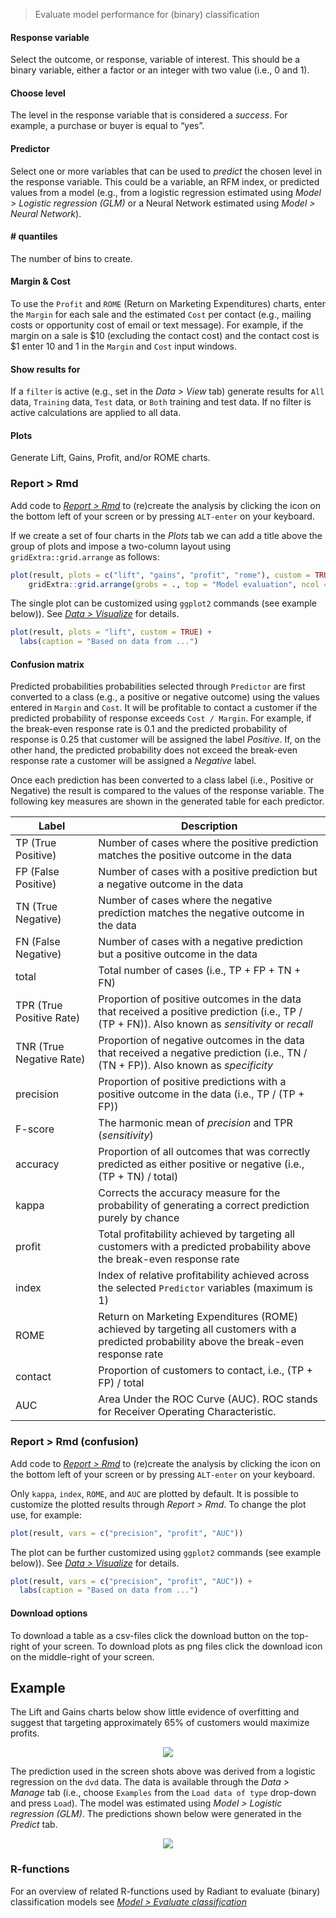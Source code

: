 > Evaluate model performance for (binary) classification

#### Response variable

Select the outcome, or response, variable of interest. This should be a binary variable, either a factor or an integer with two value (i.e., 0 and 1).

#### Choose level

The level in the response variable that is considered a _success_. For example, a purchase or buyer is equal to "yes".

#### Predictor

Select one or more variables that can be used to _predict_ the chosen level in the response variable. This could be a variable, an RFM index, or predicted values from a model (e.g., from a logistic regression estimated using _Model > Logistic regression (GLM)_ or a Neural Network estimated using _Model > Neural Network_).

#### # quantiles

The number of bins to create.

#### Margin & Cost

To use the `Profit` and `ROME` (Return on Marketing Expenditures) charts, enter the `Margin` for each sale and the estimated `Cost` per contact (e.g., mailing costs or opportunity cost of email or text message). For example, if the margin on a sale is \$10 (excluding the contact cost) and the contact cost is \$1 enter 10 and 1 in the `Margin` and `Cost` input windows.

#### Show results for

If a `filter` is active (e.g., set in the _Data > View_ tab) generate results for `All` data, `Training` data, `Test` data, or `Both` training and test data. If no filter is active calculations are applied to all data.

#### Plots

Generate Lift, Gains, Profit, and/or ROME charts. 

### Report > Rmd

Add code to <a href="https://radiant-rstats.github.io/docs/data/report.html" target="_blank">_Report > Rmd_</a> to (re)create the analysis by clicking the <i title="report results" class="fa fa-edit"></i> icon on the bottom left of your screen or by pressing `ALT-enter` on your keyboard. 

If we create a set of four charts in the _Plots_ tab we can add a title above the group of plots and impose a two-column layout using `gridExtra::grid.arrange` as follows:

```r
plot(result, plots = c("lift", "gains", "profit", "rome"), custom = TRUE) %>%
	gridExtra::grid.arrange(grobs = ., top = "Model evaluation", ncol = 2)
```

The single plot can be customized using `ggplot2` commands (see example below)). See <a href="https://radiant-rstats.github.io/docs/data/visualize.html" target="_blank">_Data > Visualize_</a> for details.

```r
plot(result, plots = "lift", custom = TRUE) +
  labs(caption = "Based on data from ...")
```

#### Confusion matrix

Predicted probabilities probabilities selected through `Predictor` are first converted to a class (e.g., a positive or negative outcome) using the values entered in `Margin` and `Cost`. It will be profitable to contact a customer if the predicted probability of response exceeds `Cost / Margin`. For example, if the break-even response rate is 0.1 and the predicted probability of response is 0.25 that customer will be assigned the label _Positive_. If, on the other hand, the predicted probability does not exceed the break-even response rate a customer will be assigned a _Negative_ label.

Once each prediction has been converted to a class label (i.e., Positive or Negative) the result is compared to the values of the response variable. The following key measures are shown in the generated table for each predictor.

Label                    | Description
------------------------ | ------------------------------------------------------------------
TP (True Positive)       | Number of cases where the positive prediction matches the positive outcome in the data
FP (False Positive)      | Number of cases with a positive prediction but a negative outcome in the data
TN (True Negative)       | Number of cases where the negative prediction matches the negative outcome in the data
FN (False Negative)      | Number of cases with a negative prediction but a positive outcome in the data
total                    | Total number of cases (i.e., TP + FP + TN + FN)
TPR (True Positive Rate) | Proportion of positive outcomes in the data that received a positive prediction (i.e., TP / (TP + FN)). Also known as _sensitivity_ or _recall_
TNR (True Negative Rate) | Proportion of negative outcomes in the data that received a negative prediction (i.e., TN / (TN + FP)). Also known as _specificity_
precision                | Proportion of positive predictions with a positive outcome in the data (i.e., TP / (TP + FP))
F-score                  | The harmonic mean of _precision_ and TPR (_sensitivity_)
accuracy                 | Proportion of all outcomes that was correctly predicted as either positive or negative (i.e., (TP + TN) / total)
kappa                    | Corrects the accuracy measure for the probability of generating a correct prediction purely by chance
profit                   | Total profitability achieved by targeting all customers with a predicted probability above the break-even response rate
index                    | Index of relative profitability achieved across the selected `Predictor` variables (maximum is 1)
ROME										 | Return on Marketing Expenditures (ROME) achieved by targeting all customers with a predicted probability above the break-even response rate
contact									 | Proportion of customers to contact, i.e., (TP + FP) / total
AUC										   | Area Under the ROC Curve (AUC). ROC stands for Receiver Operating Characteristic.

### Report > Rmd (confusion)

Add code to <a href="https://radiant-rstats.github.io/docs/data/report.html" target="_blank">_Report > Rmd_</a> to (re)create the analysis by clicking the <i title="report results" class="fa fa-edit"></i> icon on the bottom left of your screen or by pressing `ALT-enter` on your keyboard. 

Only `kappa`, `index`, `ROME`, and `AUC` are plotted by default. It is possible to customize the plotted results through _Report > Rmd_. To change the plot use, for example: 

```r
plot(result, vars = c("precision", "profit", "AUC"))
```

The plot can be further customized using `ggplot2` commands (see example below)). See <a href="https://radiant-rstats.github.io/docs/data/visualize.html" target="_blank">_Data > Visualize_</a> for details.

```r
plot(result, vars = c("precision", "profit", "AUC")) + 
  labs(caption = "Based on data from ...")
```

#### Download options

To download a table as a csv-files click the download button on the top-right of your screen. To download plots as png files click the download icon on the middle-right of your screen.

## Example

The Lift and Gains charts below show little evidence of overfitting and suggest that targeting approximately 65% of customers would maximize profits.

<p align="center"><img src="https://radiant-rstats.github.io/docs/model/figures_model//evalbin_lift_gains.png"></p>

<!-- This insight is confirmed by looking at the confusion matrix. The True Positive Rate in the training and test sample are 94.0% and 93.4% respectively.

<p align="center"><img src="https://radiant-rstats.github.io/docs/model/figures_model//evalbin_confusion.png"></p>
-->

The prediction used in the screen shots above was derived from a logistic regression on the `dvd` data. The data is available through the _Data > Manage_ tab (i.e., choose `Examples` from the `Load data of type` drop-down and press `Load`). The model was estimated using _Model > Logistic regression (GLM)_. The predictions shown below were generated in the _Predict_ tab.

<p align="center"><img src="https://radiant-rstats.github.io/docs/model/figures_model//evalbin_logistic.png"></p>

### R-functions

For an overview of related R-functions used by Radiant to evaluate (binary) classification models see <a href = "https://radiant-rstats.github.io/radiant.model/reference/index.html#section-model-evaluate-classification" target="_blank">_Model > Evaluate classification_</a>

